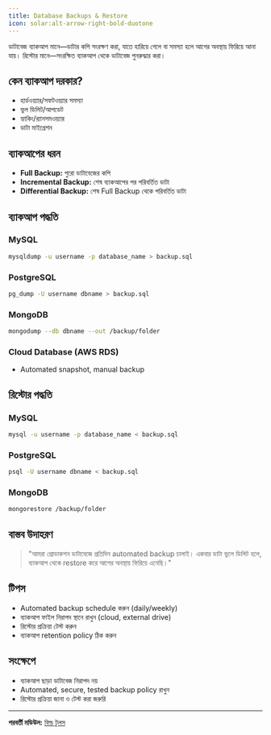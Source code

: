 ```yaml
---
title: Database Backups & Restore
icon: solar:alt-arrow-right-bold-duotone
---
```


ডাটাবেজ ব্যাকআপ মানে—ডাটার কপি সংরক্ষণ করা, যাতে হারিয়ে গেলে বা সমস্যা হলে আগের অবস্থায় ফিরিয়ে আনা যায়। রিস্টোর মানে—সংরক্ষিত ব্যাকআপ থেকে ডাটাবেজ পুনরুদ্ধার করা।

## কেন ব্যাকআপ দরকার?
- হার্ডওয়্যার/সফটওয়্যার সমস্যা
- ভুল ডিলিট/আপডেট
- হ্যাকিং/র‍্যানসমওয়্যার
- ডাটা মাইগ্রেশন

## ব্যাকআপের ধরন
- **Full Backup:** পুরো ডাটাবেজের কপি
- **Incremental Backup:** শেষ ব্যাকআপের পর পরিবর্তিত ডাটা
- **Differential Backup:** শেষ Full Backup থেকে পরিবর্তিত ডাটা

## ব্যাকআপ পদ্ধতি

### MySQL
```bash
mysqldump -u username -p database_name > backup.sql
```

### PostgreSQL
```bash
pg_dump -U username dbname > backup.sql
```

### MongoDB
```bash
mongodump --db dbname --out /backup/folder
```

### Cloud Database (AWS RDS)
- Automated snapshot, manual backup

## রিস্টোর পদ্ধতি

### MySQL
```bash
mysql -u username -p database_name < backup.sql
```

### PostgreSQL
```bash
psql -U username dbname < backup.sql
```

### MongoDB
```bash
mongorestore /backup/folder
```

## বাস্তব উদাহরণ

> "আমরা প্রোডাকশন ডাটাবেজে প্রতিদিন automated backup চালাই। একবার ডাটা ভুলে ডিলিট হলে, ব্যাকআপ থেকে restore করে আগের অবস্থায় ফিরিয়ে এনেছি।"

## টিপস
- Automated backup schedule করুন (daily/weekly)
- ব্যাকআপ ফাইল নিরাপদ স্থানে রাখুন (cloud, external drive)
- রিস্টোর প্রক্রিয়া টেস্ট করুন
- ব্যাকআপ retention policy ঠিক করুন

## সংক্ষেপে
- ব্যাকআপ ছাড়া ডাটাবেজ নিরাপদ নয়
- Automated, secure, tested backup policy রাখুন
- রিস্টোর প্রক্রিয়া জানা ও টেস্ট করা জরুরি

---

**পরবর্তী মডিউল:** [বিল্ড টুলস](/dev-ops/build-tools-intro)
